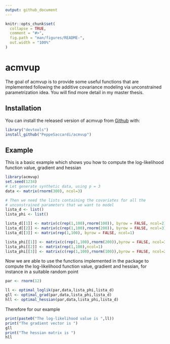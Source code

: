```yaml
---
output: github_document
---
```


<!-- README.md is generated from README.Rmd. Please edit that file -->

```r
knitr::opts_chunk$set(
  collapse = TRUE,
  comment = "#>",
  fig.path = "man/figures/README-",
  out.width = "100%"
)
```
# acmvup

<!-- badges: start -->
<!-- badges: end -->

The goal of acmvup is to provide some useful functions that are implemented following the additive covariance modeling via unconstrained parametrization idea. You will find more detail in my master thesis.

## Installation

You can install the released version of acmvup from [Github](https://github.com/PeppeSaccardi/acmvup) with:

``` r
library("devtools")
install_github("PeppeSaccardi/acmvup")
```

## Example

This is a basic example which shows you how to compute the log-likelihood function value, gradient and hessian

```r
library(acmvup)
set.seed(1234)
# Let generate synthetic data, using p = 3
data <- matrix(rnorm(300), ncol=3)

# Then we need the lists containing the covariates for all the
# unconstrained parameters that we want to model
lista_d <- list()
lista_phi <- list()

lista_d[[1]] <- matrix(c(rep(1,100),rnorm(100)), byrow = FALSE, ncol=2)
lista_d[[2]] <- matrix(c(rep(1,100),rnorm(200)), byrow = FALSE, ncol=3)
lista_d[[3]] <- matrix(rep(1,100), byrow = FALSE, ncol=1)

lista_phi[[1]] <- matrix(c(rep(1,100),rnorm(200)),byrow = FALSE, ncol=3)
lista_phi[[2]] <- matrix(rep(1,100),ncol=1)
lista_phi[[3]] <- matrix(c(rep(1,100),rnorm(100)),byrow = FALSE, ncol=2)

```

Now we are able to use the functions implemented in the package to compute the log-likelihood function value, gradient and hessian, for instance in a suitable random point
```r
par <- rnorm(12)

ll <- optimal_loglik(par,data,lista_phi,lista_d)
gll <- optimal_grad(par,data,lista_phi,lista_d)
hll <- optimal_hessian(par,data,lista_phi,lista_d)
```
Therefore for our example

```r
print(paste0("The log-likelihood value is ",ll))
print("The gradient vector is ")
gll
print("The hessian matrix is ")
hll
```

